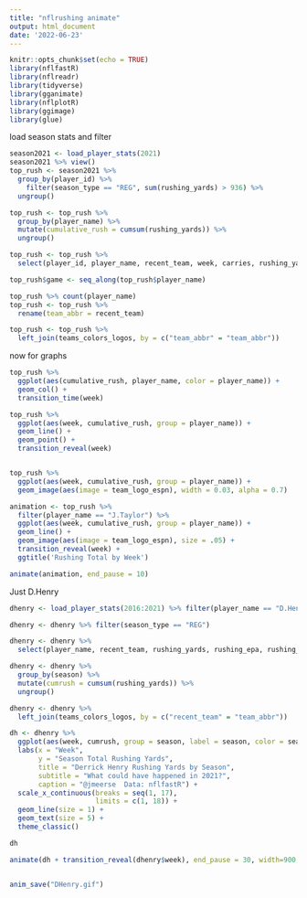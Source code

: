 ```yaml
---
title: "nflrushing animate"
output: html_document
date: '2022-06-23'
---
```


```r
knitr::opts_chunk$set(echo = TRUE)
library(nflfastR)
library(nflreadr)
library(tidyverse)
library(gganimate)
library(nflplotR)
library(ggimage)
library(glue)


```

load season stats and filter

```r
season2021 <- load_player_stats(2021)
season2021 %>% view()
top_rush <- season2021 %>% 
  group_by(player_id) %>% 
    filter(season_type == "REG", sum(rushing_yards) > 936) %>% 
  ungroup()

top_rush <- top_rush %>% 
  group_by(player_name) %>% 
  mutate(cumulative_rush = cumsum(rushing_yards)) %>% 
  ungroup()

top_rush <- top_rush %>% 
  select(player_id, player_name, recent_team, week, carries, rushing_yards, rushing_tds, rushing_fumbles, rushing_epa, rushing_first_downs, fantasy_points_ppr, cumulative_rush )

top_rush$game <- seq_along(top_rush$player_name)

top_rush %>% count(player_name)
top_rush <- top_rush %>% 
  rename(team_abbr = recent_team)

top_rush <- top_rush %>% 
  left_join(teams_colors_logos, by = c("team_abbr" = "team_abbr"))

```

now for graphs

```r

top_rush %>% 
  ggplot(aes(cumulative_rush, player_name, color = player_name)) +
  geom_col() + 
  transition_time(week)

top_rush %>% 
  ggplot(aes(week, cumulative_rush, group = player_name)) +
  geom_line() +
  geom_point() +
  transition_reveal(week)


top_rush %>% 
  ggplot(aes(week, cumulative_rush, group = player_name)) + 
  geom_image(aes(image = team_logo_espn), width = 0.03, alpha = 0.7)

animation <- top_rush %>%
  filter(player_name == "J.Taylor") %>% 
  ggplot(aes(week, cumulative_rush, group = player_name)) +
  geom_line() +
  geom_image(aes(image = team_logo_espn), size = .05) +
  transition_reveal(week) +
  ggtitle('Rushing Total by Week')

animate(animation, end_pause = 10)

```

Just D.Henry

```r
dhenry <- load_player_stats(2016:2021) %>% filter(player_name == "D.Henry")

dhenry <- dhenry %>% filter(season_type == "REG")

dhenry <- dhenry %>% 
  select(player_name, recent_team, rushing_yards, rushing_epa, rushing_first_downs, season, week)

dhenry <- dhenry %>% 
  group_by(season) %>% 
  mutate(cumrush = cumsum(rushing_yards)) %>% 
  ungroup()

dhenry <- dhenry %>%
  left_join(teams_colors_logos, by = c("recent_team" = "team_abbr"))

dh <- dhenry %>% 
  ggplot(aes(week, cumrush, group = season, label = season, color = season)) +
  labs(x = "Week", 
       y = "Season Total Rushing Yards",
       title = "Derrick Henry Rushing Yards by Season",
       subtitle = "What could have happened in 2021?",
       caption = "@jmeerse  Data: nflfastR") +
  scale_x_continuous(breaks = seq(1, 17),
                     limits = c(1, 18)) +
  geom_line(size = 1) + 
  geom_text(size = 5) +
  theme_classic()

dh

animate(dh + transition_reveal(dhenry$week), end_pause = 30, width=900, height=506)


anim_save("DHenry.gif")

```
